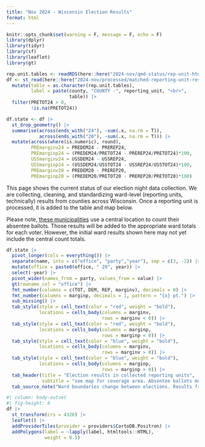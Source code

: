 ```yaml
---
title: "Nov 2024 - Wisconsin Election Results"
format: html
---
```


```r
knitr::opts_chunk$set(warning = F, message = F, echo = F)
library(dplyr)
library(tidyr)
library(sf)
library(leaflet)
library(gt)

rep.unit.tables <- readRDS(here::here("2024-nov/qmd-status/rep-unit-html-tables.rds"))
df <- st_read(here::here("2024-nov/processed/matched-reporting-unit-results.geojson")) |>
  mutate(table = as.character(rep.unit.tables),
         label = paste(county, "COUNTY -", reporting_unit, "<br>",
                       table)) |>
  filter(PRETOT24 > 0,
         !is.na(PRETOT24))

df.state <- df |>
  st_drop_geometry() |>
  summarise(across(ends_with("24"), ~sum(.x, na.rm = T)),
            across(ends_with("20"), ~sum(.x, na.rm = T))) |>
  mutate(across(where(is.numeric), round),
         PREmarginv24 = PREDEM24 - PREREP24,
         PREmarginp24 = (PREDEM24/PRETOT24 - PREREP24/PRETOT24)*100,
         USSmarginv24 = USSDEM24 - USSREP24,
         USSmarginp24 = (USSDEM24/USSTOT24 - USSREP24/USSTOT24)*100,
         PREmarginv20 = PREDEM20 - PREREP20,
         PREmarginp20 = (PREDEM20/PRETOT20 - PREREP20/PRETOT20)*100)
```

This page shows the current status of our election night data collection. We are collecting, cleaning, and standardizing ward-level (reporting units, technically) results from counties across Wisconsin. Once a reporting unit is processed, it is added to the table and map below.

Please note, [these municipalities](https://elections.wi.gov/central-count-absentee-ballot-municipalities) use a central location to count their absentee ballots. Those results will be added to the appropriate ward totals for each voter. However, the initial ward results shown here may not yet include the central count totals.


```r
df.state |>
  pivot_longer(cols = everything()) |>
  separate(name, into = c("office", "party","year"), sep = c(3, -2)) |>
  mutate(office = paste0(office, " 20", year)) |>
  select(-year) |>
  pivot_wider(names_from = party, values_from = value) |>
  gt(rowname_col = "office") |>
  fmt_number(columns = c(TOT, DEM, REP, marginv), decimals = 0) |>
  fmt_number(columns = marginp, decimals = 1, pattern = "{x} pt.") |>
  sub_missing() |>
  tab_style(style = cell_text(color = "red", weight = "bold"),
            locations = cells_body(columns = marginv,
                                   rows = marginv < 0)) |>
  tab_style(style = cell_text(color = "red", weight = "bold"),
            locations = cells_body(columns = marginp,
                                   rows = marginp < 0)) |>
  tab_style(style = cell_text(color = "blue", weight = "bold"),
            locations = cells_body(columns = marginv,
                                   rows = marginv > 0)) |>
  tab_style(style = cell_text(color = "blue", weight = "bold"),
            locations = cells_body(columns = marginp,
                                   rows = marginp > 0)) |>
  tab_header(title = "Election results in collected reporting units",
             subtitle = "see map for coverage area. Absentee ballots may not yet be reflected in the 2024 ward totals.") |>
  tab_source_note("Ward boundaries change between elections. Results from old wards are distributed into the 2024 boundaries based on the number of residents in the overlapping sections.")
```


```r
#| column: body-outset
#| fig-height: 8
df |>
  st_transform(crs = 4326) |>
  leaflet() |>
  addProviderTiles(provider = providers$CartoDB.Positron) |>
  addPolygons(label = ~lapply(label, htmltools::HTML),
              weight = 0.5)
```
